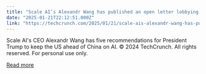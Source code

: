 ```yaml
---
title: "Scale AI’s Alexandr Wang has published an open letter lobbying Trump to invest in AI"
date: "2025-01-21T22:12:51.000Z"
link: "https://techcrunch.com/2025/01/21/scale-ais-alexandr-wang-has-published-an-open-letter-lobbying-trump-to-invest-in-ai/"
---
```


Scale AI's CEO Alexandr Wang has five recommendations for President Trump to keep the US ahead of China on AI.
© 2024 TechCrunch. All rights reserved. For personal use only.


[Read more](https://techcrunch.com/2025/01/21/scale-ais-alexandr-wang-has-published-an-open-letter-lobbying-trump-to-invest-in-ai/)
